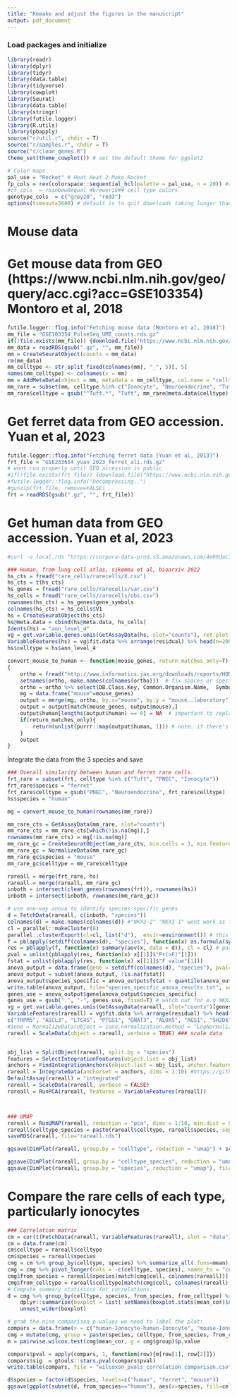 ```yaml
---
title: "Remake and adjust the figures in the manuscript"
output: pdf_document
---
```


### Load packages and initialize
```r
library(readr)
library(dplyr)
library(tidyr)
library(data.table)
library(tidyverse)
library(cowplot)
library(Seurat)
library(data.table)
library(stringr)
library(futile.logger)
library(R.utils)
library(pbapply)
source("r/util.r", chdir = T)
source("r/samples.r", chdir = T)
source("r/clean_genes.R")
theme_set(theme_cowplot()) # set the default theme for ggplot2

# Color maps
pal_use = "Rocket" # Heat Heat 2 Mako Rocket
fp_cols = rev(colorspace::sequential_hcl(palette = pal_use, n = 20)) #rev(colorspace::heat_hcl(20)) #weather_heat(25) # Feature Plot colors
#ct_cols  = rainbow8equal #brewer16## cell type colors
genotype_cols  = c("grey20", "red3")
options(timeout=3600) # default is to quit downloads taking longer than 60 seconds. here we make it an hour (way more than it should take)

```


# Mouse data
# Get mouse data from GEO (https://www.ncbi.nlm.nih.gov/geo/query/acc.cgi?acc=GSE103354) Montoro et al, 2018
```r
futile.logger::flog.info("Fetching mouse data [Montoro et al, 2018]")
mm_file = "GSE103354_PulseSeq_UMI_counts.rds.gz"
if(!file.exists(mm_file)) {download.file("https://www.ncbi.nlm.nih.gov/geo/download/?acc=GSE103354&format=file&file=GSE103354%5FPulseSeq%5FUMI%5Fcounts%2Erds%2Egz", destfile = mm_file); futile.logger::flog.info("Decompressing.."); gunzip(mm_file, remove=FALSE)}
mm_data = readRDS(gsub(".gz", "", mm_file))
mm = CreateSeuratObject(counts = mm_data)
rm(mm_data)
mm_celltype <- str_split_fixed(colnames(mm), "_", 5)[, 5]
names(mm_celltype) <- colnames(x = mm)
mm = AddMetaData(object = mm, metadata = mm_celltype, col.name = "celltype")
mm_rare = subset(mm, celltype %in% c("Ionocyte", "Neuroendocrine", "Tuft.1", "Tuft.2", "Tuft.progenitor"))
mm_rare$celltype = gsub("^Tuft.*", "Tuft", mm_rare@meta.data$celltype)
```


# Get ferret data from GEO accession. Yuan et al, 2023
```r
futile.logger::flog.info("Fetching ferret data [Yuan et al, 2013]")
frt_file = "GSE233654_yuan_2023_ferret_ali.rds.gz"
# wont run properly until GEO accession is public
#if(!file.exists(frt_file)) {download.file("https://www.ncbi.nlm.nih.gov/geo/download/?acc=GSE233654&format=file&file=GSE233654%5Fyuan%5F2023%5Fferret%5Fali%2Erds%2Egz", destfile = frt_file)}
#futile.logger::flog.info("Decompressing..")
#gunzip(frt_file, remove=FALSE)
frt = readRDS(gsub(".gz", "", frt_file))
```


# Get human data from GEO accession. Yuan et al, 2023
```r

#curl -o local.rds "https://corpora-data-prod.s3.amazonaws.com/4e08dac3-2ecb-4906-a7a9-21c980c97e61/local.rds?AWSAccessKeyId=ASIATLYQ5N5X23RTCNTK&Signature=W0vO2J5w8l0zN2jbSOdS8F8JHPI%3D&x-amz-security-token=IQoJb3JpZ2luX2VjEMb%2F%2F%2F%2F%2F%2F%2F%2F%2F%2FwEaCXVzLXdlc3QtMiJHMEUCIQDDv0oriBacuoKSzj1MIXPL7lWuKVgVlHiPmxPT402bswIgeqY71tZjnux7TnmgJA2X94XM2RZfuhy9c6WBXfzhRzoq6wMIHxABGgwyMzE0MjY4NDY1NzUiDMs%2FJxHycTGcv8hP2CrIA0kR9Wq5SXpNXer0tYLDMLn%2F4BxnMptbnrj1p65D7QFuO8%2FKnKIhRLY%2BENJqV8HUwRox3P1Y4l1TrX6Td2tAj45ildhxeDDiWwxJmB3FvZUEwvTxKKCFS4jGd5NWubAPyVWnsY5DK7Zwemoj0%2BJ%2F7A0mFwB9SJBqCgb8iicf%2BHyBwoHRrldjGUPcv2nkeGe1u3qRAXbz6bAmctf8allqtA3X1woz9DoNKcZ9MZRQtJLR3JofoY6JT%2BW%2FzD1eaJsI%2FhDB8Hzqzhp9qJ9ocrJK2i%2F5%2FcLH%2FWKtnw9AMyz%2B5EjZCR4NAhDUrFa3reFC6ZgUsCRw8z%2FagRUlj101Fio7D758TmlDUroG%2F93pDkIZ3Pi%2FyiqKJqkzGRnezyRCpLd0QcEnwG%2FL9BjJ9oFGiuzx5HPTZT5AbitryjEz13OylZgv7OxzyAgNJxILc%2FLq6k6lIF60Z8oXs2BzdPyDWhvQmI7n402ix3fRn5Yl2vW1ZaYIHjhJtZtritfL8svAOjX8ZzHWJQv6OeFBYUe1gjx93JqzuANm9NjYUdNNq%2Fq8Vj9SF6DykZVUlZnbvgmyLws%2Fa65oEKoJMd6DcZSt3wZFDV%2F%2BeFf4KErk7zCz6aikBjqlAVShbShPwM8ICclst4H84nfb5hQrZR9W8FLjB%2BsvjHNkWDwaIIryi9%2BFNhjfkZCWrYv2yp8IuDqYjx%2BkT43VNPaJNUYoe0Xf6CB6gpdVtm%2Fo5%2FqrDgXnA5gDiOXyTeQ9gKNQZ6DTAWap8qI6zCEWEk%2FDt05SAN2hPMfFmY%2FNCemvFcbchYvxJg9uuhtaC2cBKfJxVZ4KdlzqMN2l7ppXPpVARf5CYw%3D%3D&Expires=1687388075"

### Human, from lung cell atlas, sikemma et al, bioarxiv 2022
hs_cts = fread("rare_cells/rarecells/X.csv")
hs_cts = t(hs_cts)
hs_genes = fread("rare_cells/rarecells/var.csv")
hs_cells = fread("rare_cells/rarecells/obs.csv")
rownames(hs_cts) = hs_genes$gene_symbols
colnames(hs_cts) = hs_cells$V1
hs = CreateSeuratObject(hs_cts)
hs@meta.data = cbind(hs@meta.data, hs_cells)
Idents(hs) = "ann_level_4"
vg = get.variable.genes.umis(GetAssayData(hs, slot="counts"), ret.plot = T, residual.threshold = -0.01, fit.spline = F)
VariableFeatures(hs) = vg$fit.data %>% arrange(residual) %>% head(n=2000) %>% dplyr::select(gene) %>% unlist() %>% unname() 
hs$celltype = hs$ann_level_4
```

```r
convert_mouse_to_human <- function(mouse_genes, return_matches_only=T)
{
	ortho = fread("http://www.informatics.jax.org/downloads/reports/HOM_MouseHumanSequence.rpt")
	setnames(ortho, make.names(colnames(ortho)))  # fix spaces or special chars in the colnames
	ortho = ortho %>% select(DB.Class.Key, Common.Organism.Name,  Symbol) %>% pivot_wider(names_from = Common.Organism.Name, values_from = Symbol, values_fn = list) %>% data.frame()
	mg = data.frame("mouse"=mouse_genes)
	output = merge(mg, ortho, by.x="mouse", by.y = "mouse..laboratory", all.x = T) #all.x is important to keep track of which genes don't match
	output = output[match(mouse_genes, output$mouse),]
	output$human[lengths(output$human) == 0] = NA  # important to replace NULLs with NAs, or unlist() will drop them, screwing up the ordering of genes
	if(return_matches_only){
		return(unlist(purrr::map(output$human, 1))) # note. if there's multiple human orthologs we arbitrarily return the first one.
	}
	output
}
```


Integrate the data from the 3 species and save
```r
### Overall similarity between human and ferret rare cells.
frt_rare = subset(frt, celltype %in% c("Tuft", "PNEC", "Ionocyte"))
frt_rare$species = "ferret"
frt_rare$celltype = gsub("PNEC", "Neuroendocrine", frt_rare$celltype)
hs$species = "human"

mg = convert_mouse_to_human(rownames(mm_rare))

mm_rare_cts = GetAssayData(mm_rare, slot="counts")
mm_rare_cts = mm_rare_cts[which(!is.na(mg)),]
rownames(mm_rare_cts) = mg[!is.na(mg)]
mm_rare_gc = CreateSeuratObject(mm_rare_cts, min.cells = 3, min.features = 200) # gc - genes converted
mm_rare_gc = NormalizeData(mm_rare_gc)
mm_rare_gc$species = "mouse"
mm_rare_gc$celltype = mm_rare$celltype

rareall = merge(frt_rare, hs) 
rareall = merge(rareall, mm_rare_gc)
inboth = intersect(clean_genes(rownames(frt)), rownames(hs))
inboth = intersect(inboth, rownames(mm_rare_gc))

# use one-way anova to identify species-specific genes
d = FetchData(rareall, c(inboth, "species"))
colnames(d) = make.names(colnames(d)) #"NKX3-2" "NKX3-1" wont work as formulae
cl = parallel::makeCluster(8)
parallel::clusterExport(cl=cl, list("d"),  envir=environment()) # this is memory intensive but there's not that many cells so it works.
f = pblapply(setdiff(colnames(d), "species"), function(x) as.formula(sprintf("%s ~ species", x)))
res = pblapply(f, function(x) summary(aov(x, data = d)), cl = cl) # parallelization isn't necessary but it saves some time. 4 min -> 30 sec
pval = unlist(pblapply(res, function(x) x[[1]]$"Pr(>F)"[1]))
fstat = unlist(pblapply(res, function(x) x[[1]]$"F value"[1]))
anova_output = data.frame(gene = setdiff(colnames(d), "species"), pval=pval, fstat=fstat)
anova_output = subset(anova_output, !is.na(fstat))
anova_output$species_specific = anova_output$fstat < quantile(anova_output$fstat, 0.9, na.rm = T)
write.table(anova_output, file="species_specific_anova_results.txt", sep = "\t", quote=F, row.names = F)
genes_use = anova_output$gene[anova_output$species_specific]
genes_use = gsub(".", "-", genes_use, fixed=T) # watch out for e.g NKX2.2 / NKX2-2
vg = get.variable.genes.umis(GetAssayData(rareall, slot="counts")[genes_use,], ret.plot = T, residual.threshold = -0.01, fit.spline = F)
VariableFeatures(rareall) = vg$fit.data %>% arrange(residual) %>% head(n=2000) %>% dplyr::select(gene) %>% unlist() %>% unname() 
c("TRPM5", "ASCL3", "LTC4S", "PTGS1", "GNAT3", "ALOX5", "RGS1", "SH2D6", "BMX", "GFI1B", "CLDN10") %in% VariableFeatures(rareall)
#iono = NormalizeData(object = iono,normalization.method = "LogNormalize", scale.factor = 10000) ### log2(TPM+1) normalization
rareall = ScaleData(object = rareall, verbose = TRUE) ### scale data


obj_list = SplitObject(rareall, split.by = "species")
features = SelectIntegrationFeatures(object.list = obj_list)
anchors = FindIntegrationAnchors(object.list = obj_list, anchor.features = features, dims = 1:10)
rareall = IntegrateData(anchorset = anchors, dims = 1:10) #https://github.com/satijalab/seurat/issues/3930
DefaultAssay(rareall) = "integrated"
rareall = ScaleData(rareall, verbose = FALSE)
rareall = RunPCA(rareall, features = VariableFeatures(rareall)) 



### UMAP
rareall = RunUMAP(rareall, reduction = "pca", dims = 1:10, min.dist = 0.25, n.neighbors = 100) 
rareall$celltype_species = paste(rareall$celltype, rareall$species, sep=" - ")
saveRDS(rareall, file="rareall.rds")

ggsave(DimPlot(rareall, group.by = "celltype", reduction = "umap") + scale_color_manual("", values = brewer.pal(6, "Set1")), filename = "umap_celltype.pdf", width=7, height=6)

ggsave(DimPlot(rareall, group.by = "celltype_species", reduction = "umap"), filename = "umap_celltype_species.pdf", width=7, height=6)
ggsave(DimPlot(rareall, group.by = "species", reduction = "umap"), filename = "umap_species.pdf", width=7, height=6)
```

# Compare the rare cells of each type, particularly ionocytes
```r
### Correlation matrix
cm = cor(t(FetchData(rareall, VariableFeatures(rareall), slot = "data")))
cm = data.frame(cm)
cm$celltype = rareall$celltype
cm$species = rareall$species
cmg = cm %>% group_by(celltype, species) %>% summarize_all(.funs=mean)
cmg = cmg %>% pivot_longer(cols = -c(celltype, species), names_to = "cell", values_to = "mean_cor")
cmg$from_species = rareall$species[match(cmg$cell, colnames(rareall))]
cmg$from_celltype = rareall$celltype[match(cmg$cell, colnames(rareall))]
# Compute summary statistics for correlations:
d = cmg %>% group_by(celltype, species, from_species, from_celltype) %>% 
    dplyr::summarise(boxplot = list( setNames(boxplot.stats(mean_cor)$stats,                                  c('lower_whisker','lower_hinge','median','upper_hinge','upper_whisker') ) ) ) %>%
    unnest_wider(boxplot)

# grab the nine comparison p-values we need to label the plot:
compars = data.frame(x = c("human-Ionocyte-human-Ionocyte", "mouse-Ionocyte-human-Ionocyte", "mouse-Ionocyte-human-Ionocyte", "human-Neuroendocrine-human-Neuroendocrine", "mouse-Neuroendocrine-human-Neuroendocrine", "mouse-Neuroendocrine-human-Neuroendocrine", "human-Tuft-human-Tuft", "mouse-Tuft-human-Tuft", "mouse-Tuft-human-Tuft"), y= c( "ferret-Ionocyte-human-Ionocyte", "human-Ionocyte-human-Ionocyte", "ferret-Ionocyte-human-Ionocyte", "ferret-Neuroendocrine-human-Neuroendocrine", "human-Neuroendocrine-human-Neuroendocrine", "ferret-Neuroendocrine-human-Neuroendocrine", "ferret-Tuft-human-Tuft", "human-Tuft-human-Tuft", "ferret-Tuft-human-Tuft"))
cmg = mutate(cmg, group = paste(species, celltype, from_species, from_celltype, sep="-"))
m = pairwise.wilcox.test(cmg$mean_cor, g = cmg$group)$p.value

compars$pval = apply(compars, 1, function(row){m[row[1], row[2]]})
compars$sig  = gtools::stars.pval(compars$pval)
write.table(compars, file = "wilcoxon_pvals_correlation_comparison.csv", sep = ",", row.names = F, quote=F)

d$species = factor(d$species, levels=c("human", "ferret", "mouse"))
ggsave(ggplot(subset(d, from_species=="human"), aes(x=species, fill=celltype, ymin = lower_whisker, lower = lower_hinge, middle = median, upper = upper_hinge, ymax = upper_whisker))  + geom_boxplot(stat = "identity") + facet_wrap(~from_celltype) + ylab("Mean correlation with Human") + scale_fill_manual("", values = brewer.pal(3, "Set1")) + xlab(""), filename="mean_cor_by_species.pdf", width=8, height=4)
```